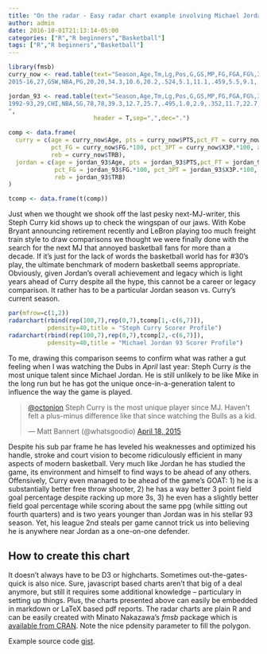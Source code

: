 ```yaml
---
title: "On the radar - Easy radar chart example involving Michael Jordan vs Stephen Curry"
author: admin
date: 2016-10-01T21:13:14-05:00
categories: ["R","R beginners","Basketball"]
tags: ["R","R beginners","Basketball"]
---
```



```r
library(fmsb)
curry_now <- read.table(text="Season,Age,Tm,Lg,Pos,G,GS,MP,FG,FGA,FG%,3P,3PA,3P%,2P,2PA,2P%,eFG%,FT,FTA,FT%,ORB,DRB,TRB,AST,STL,BLK,TOV,PF,PTS
2015-16,27,GSW,NBA,PG,20,20,34.3,10.6,20.2,.524,5.1,11.1,.459,5.5,9.1,.602,.650,5.8,6.2,.943,0.5,4.6,5.1,6.0,2.4,0.2,3.6,1.7,32.0",sep=",",dec=".",header=T)

jordan_93 <- read.table(text="Season,Age,Tm,Lg,Pos,G,GS,MP,FG,FGA,FG%,3P,3PA,3P%,2P,2PA,2P%,eFG%,FT,FTA,FT%,ORB,DRB,TRB,AST,STL,BLK,TOV,PF,PTS
1992-93,29,CHI,NBA,SG,78,78,39.3,12.7,25.7,.495,1.0,2.9,.352,11.7,22.7,.514,.515,6.1,7.3,.837,1.7,5.0,6.7,5.5,2.8,0.8,2.7,2.4,32.6
",
                        header = T,sep=",",dec=".")

comp <- data.frame(
  curry = c(age = curry_now$Age, pts = curry_now$PTS,pct_FT = curry_now$FT.*100,
            pct_FG = curry_now$FG.*100, pct_3PT = curry_now$X3P.*100, ast = curry_now$AST,
            reb = curry_now$TRB),
  jordan = c(age = jordan_93$Age, pts = jordan_93$PTS,pct_FT = jordan_93$FT.*100,
             pct_FG = jordan_93$FG.*100, pct_3PT = jordan_93$X3P.*100, ast = jordan_93$AST,
             reb = jordan_93$TRB)
)

tcomp <- data.frame(t(comp))

```

Just when we thought we shook off the last pesky next-MJ-writer, this Steph Curry kid shows up to check the wingspan of our jaws. With Kobe Bryant announcing retirement recently and LeBron playing too much freight train style to draw comparisons we thought we were finally done with the search for the next MJ that annoyed basketball fans for more than a decade. If it's just for the lack of words the basketball world has for #30's play, the ultimate benchmark of modern basketball seems appropriate. Obviously, given Jordan's overall achievement and legacy which is light years ahead of Curry despite all the hype, this cannot be a career or legacy comparison. It rather has to be a particular Jordan season vs. Curry's current season.

```r
par(mfrow=c(1,2))
radarchart(rbind(rep(100,7),rep(0,7),tcomp[1,-c(6,7)]),
           pdensity=40,title = "Steph Curry Scorer Profile")
radarchart(rbind(rep(100,7),rep(0,7),tcomp[2,-c(6,7)]),
           pdensity=40,title = "Michael Jordan 93 Scorer Profile")
```

To me, drawing this comparison seems to confirm what was rather a gut feeling when I was watching the Dubs in *April* last year: Steph Curry *is* the most unique talent since Michael Jordan. He is still unlikely to be like Mike in the long run but 
he has got the unique once-in-a-generation talent to influence the way the game is played.

<blockquote class="twitter-tweet" lang="en"><p lang="en" dir="ltr"><a href="https://twitter.com/octonion">@octonion</a> Steph Curry is the most unique player since MJ. Haven&#39;t felt a plus-minus difference like that since watching the Bulls as a kid.</p>&mdash; Matt Bannert (@whatsgoodio) <a href="https://twitter.com/whatsgoodio/status/589543559038132224">April 18, 2015</a></blockquote>
<script async src="//platform.twitter.com/widgets.js" charset="utf-8"></script>

Despite his sub par frame he has leveled his weaknesses and optimized his handle, stroke and court vision to become ridiculously efficient in many aspects of modern basketball. Very much like Jordan he has studied the game, its environment and himself to find ways to be ahead of any others. Offensively, Curry even managed to be ahead of the game's GOAT: 
1) he is a substantially better free throw shooter, 2) he has a way better 3 point field goal percentage despite racking up more 3s, 3) he even has a slightly better field goal percentage while scoring about the same ppg (while sitting out fourth quarters) and is two years younger than Jordan was in his stellar 93 season. Yet, his league 2nd steals per game cannot trick us into believing he is anywhere near Jordan as a one-on-one defender. 

## How to create this chart
It doesn't always have to be D3 or highcharts. Sometimes out-the-gates-quick is also nice. Sure, javascript based charts aren't that big of a deal anymore, but still it requires some additional knowledge -- particulary in setting up things. Plus, the charts presented above can easily be embedded in markdown or LaTeX based pdf reports. The radar charts are plain R and can be easily created with Minato Nakazawa's *fmsb* package which is [available from CRAN](https://cran.r-project.org/web/packages/fmsb/index.html). Note the nice pdensity parameter to fill the polygon.

Example source code [gist](https://gist.github.com/mbannert/bf5fd087938a4a494ba7).


